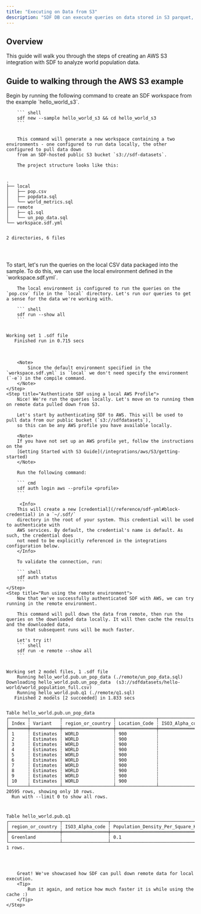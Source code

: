 ```yaml
---
title: "Executing on Data from S3"
description: "SDF DB can execute queries on data stored in S3 parquet, CSV, JSON, gzip, and more"
---
```


## Overview

This guide will walk you through the steps of creating an AWS S3 
integration with SDF to analyze world population data. 

## Guide to walking through the AWS S3 example

<Steps>
    <Step title="Create Hello World S3 Workspace from Example">
        Begin by running the following command to create an SDF workspace from the example 
        `hello_world_s3`.

        ``` shell 
        sdf new --sample hello_world_s3 && cd hello_world_s3
        ```


        This command will generate a new workspace containing a two environments - one configured to run data locally, the other configured to pull data down
        from an SDF-hosted public S3 bucket `s3://sdf-datasets`.

        The project structure looks like this:

<div className="bg-[#0F1117] dark:bg-codeblock rounded-xl dark:ring-1 dark:ring-gray-800/50 relative">
<pre style={{ fontFamily: 'monospace', backgroundColor: 'transparent' }} className='language-shell'>
<code className='language-shell'>
.
├──&nbsp;local
│  &nbsp;├──&nbsp;pop.csv
│  &nbsp;├──&nbsp;popdata.sql
│  &nbsp;└──&nbsp;world_metrics.sql
├──&nbsp;remote
│  &nbsp;├──&nbsp;q1.sql
│  &nbsp;└──&nbsp;un_pop_data.sql
└──&nbsp;workspace.sdf.yml

2&nbsp;directories,&nbsp;6&nbsp;files

</code>
</pre>
</div>
    </Step>
    <Step title="Build using local population data">
        To start, let's run the queries on the local CSV data packaged into the sample. To do this, we can use the local environment defined in the `workspace.sdf.yml`.
        
        The local environment is configured to run the queries on the `pop.csv` file in the `local` directory. Let's run our queries to get a sense for the data we're working with.

        ``` shell
        sdf run --show all
        ```

<div className="bg-[#0F1117] dark:bg-codeblock rounded-xl dark:ring-1 dark:ring-gray-800/50 relative">
<pre style={{ fontFamily: 'monospace', backgroundColor: 'transparent' }} className='language-shell'>
<code className='language-shell'>
Working&nbsp;set&nbsp;1&nbsp;.sdf&nbsp;file
&nbsp;&nbsp;&nbsp;Finished&nbsp;run&nbsp;in&nbsp;0.715&nbsp;secs

</code>
</pre>
</div>

        <Note>
            Since the default environment specified in the `workspace.sdf.yml` is `local` we don't need specify the environment (`-e`) in the compile command.
        </Note>
    </Step>
    <Step title="Authenticate SDF using a local AWS Profile">
        Nice! We're run the queries locally. Let's move on to running them on remote data pulled down from S3.

        Let's start by authenticating SDF to AWS. This will be used to pull data from our public bucket (`s3://sdfdatasets`), 
        so this can be any AWS profile you have available locally.

        <Note> 
        If you have not set up an AWS profile yet, follow the instructions on the 
        [Getting Started with S3 Guide](/integrations/aws/S3/getting-started)
        </Note>

        Run the following command:
    
        ``` cmd
        sdf auth login aws --profile <profile>
        ```

         <Info>
        This will create a new [credential](/reference/sdf-yml#block-credential) in a `~/.sdf/` 
        directory in the root of your system. This credential will be used to authenticate with 
        AWS services. By default, the credential's name is default. As such, the credential does 
        not need to be explicitly referenced in the integrations configuration below.
        </Info>

        To validate the connection, run:
        
        ``` shell
        sdf auth status
        ```
    </Step>
    <Step title="Run using the remote environment">
        Now that we've successfully authenticated SDF with AWS, we can try running in the remote environment.

        This command will pull down the data from remote, then run the queries on the downloaded data locally. It will then cache the results and the downloaded data,
        so that subsequent runs will be much faster.

        Let's try it!
        ``` shell
        sdf run -e remote --show all
        ```


<div className="bg-[#0F1117] dark:bg-codeblock rounded-xl dark:ring-1 dark:ring-gray-800/50 relative">
<pre style={{ fontFamily: 'monospace', backgroundColor: 'transparent' }} className='language-shell'>
<code className='language-shell'>
Working&nbsp;set&nbsp;2&nbsp;model&nbsp;files,&nbsp;1&nbsp;.sdf&nbsp;file
&nbsp;&nbsp;&nbsp;&nbsp;Running&nbsp;hello_world.pub.un_pop_data&nbsp;(./remote/un_pop_data.sql)
Downloading&nbsp;hello_world.pub.un_pop_data&nbsp;&nbsp;(s3://sdfdatasets/hello&#45;world/world_population_full.csv)
&nbsp;&nbsp;&nbsp;&nbsp;Running&nbsp;hello_world.pub.q1&nbsp;(./remote/q1.sql)
&nbsp;&nbsp;&nbsp;Finished&nbsp;2&nbsp;models&nbsp;[2&nbsp;succeeded]&nbsp;in&nbsp;1.833&nbsp;secs

Table&nbsp;hello_world.pub.un_pop_data
┌───────┬───────────┬───────────────────┬───────────────┬─────────────────┬───────┬──────┬──────────────────────┬──────────────────────────────────┬────────────┐
│&nbsp;Index&nbsp;┆&nbsp;Variant&nbsp;&nbsp;&nbsp;┆&nbsp;region_or_country&nbsp;┆&nbsp;Location_Code&nbsp;┆&nbsp;ISO3_Alpha_code&nbsp;┆&nbsp;Type&nbsp;&nbsp;┆&nbsp;Year&nbsp;┆&nbsp;Population_Thousands&nbsp;┆&nbsp;Population_Density_Per_Square_KM&nbsp;┆&nbsp;Median_Age&nbsp;│
╞═══════╪═══════════╪═══════════════════╪═══════════════╪═════════════════╪═══════╪══════╪══════════════════════╪══════════════════════════════════╪════════════╡
│&nbsp;1&nbsp;&nbsp;&nbsp;&nbsp;&nbsp;┆&nbsp;Estimates&nbsp;┆&nbsp;WORLD&nbsp;&nbsp;&nbsp;&nbsp;&nbsp;&nbsp;&nbsp;&nbsp;&nbsp;&nbsp;&nbsp;&nbsp;&nbsp;┆&nbsp;900&nbsp;&nbsp;&nbsp;&nbsp;&nbsp;&nbsp;&nbsp;&nbsp;&nbsp;&nbsp;&nbsp;┆&nbsp;&nbsp;&nbsp;&nbsp;&nbsp;&nbsp;&nbsp;&nbsp;&nbsp;&nbsp;&nbsp;&nbsp;&nbsp;&nbsp;&nbsp;&nbsp;&nbsp;┆&nbsp;World&nbsp;┆&nbsp;1950&nbsp;┆&nbsp;&nbsp;2&nbsp;477&nbsp;675&nbsp;&nbsp;&nbsp;&nbsp;&nbsp;&nbsp;&nbsp;&nbsp;&nbsp;&nbsp;&nbsp;┆&nbsp;19.2&nbsp;&nbsp;&nbsp;&nbsp;&nbsp;&nbsp;&nbsp;&nbsp;&nbsp;&nbsp;&nbsp;&nbsp;&nbsp;&nbsp;&nbsp;&nbsp;&nbsp;&nbsp;&nbsp;&nbsp;&nbsp;&nbsp;&nbsp;&nbsp;&nbsp;&nbsp;&nbsp;&nbsp;&nbsp;┆&nbsp;22.2&nbsp;&nbsp;&nbsp;&nbsp;&nbsp;&nbsp;&nbsp;│
│&nbsp;2&nbsp;&nbsp;&nbsp;&nbsp;&nbsp;┆&nbsp;Estimates&nbsp;┆&nbsp;WORLD&nbsp;&nbsp;&nbsp;&nbsp;&nbsp;&nbsp;&nbsp;&nbsp;&nbsp;&nbsp;&nbsp;&nbsp;&nbsp;┆&nbsp;900&nbsp;&nbsp;&nbsp;&nbsp;&nbsp;&nbsp;&nbsp;&nbsp;&nbsp;&nbsp;&nbsp;┆&nbsp;&nbsp;&nbsp;&nbsp;&nbsp;&nbsp;&nbsp;&nbsp;&nbsp;&nbsp;&nbsp;&nbsp;&nbsp;&nbsp;&nbsp;&nbsp;&nbsp;┆&nbsp;World&nbsp;┆&nbsp;1951&nbsp;┆&nbsp;&nbsp;2&nbsp;520&nbsp;970&nbsp;&nbsp;&nbsp;&nbsp;&nbsp;&nbsp;&nbsp;&nbsp;&nbsp;&nbsp;&nbsp;┆&nbsp;19.5&nbsp;&nbsp;&nbsp;&nbsp;&nbsp;&nbsp;&nbsp;&nbsp;&nbsp;&nbsp;&nbsp;&nbsp;&nbsp;&nbsp;&nbsp;&nbsp;&nbsp;&nbsp;&nbsp;&nbsp;&nbsp;&nbsp;&nbsp;&nbsp;&nbsp;&nbsp;&nbsp;&nbsp;&nbsp;┆&nbsp;22.2&nbsp;&nbsp;&nbsp;&nbsp;&nbsp;&nbsp;&nbsp;│
│&nbsp;3&nbsp;&nbsp;&nbsp;&nbsp;&nbsp;┆&nbsp;Estimates&nbsp;┆&nbsp;WORLD&nbsp;&nbsp;&nbsp;&nbsp;&nbsp;&nbsp;&nbsp;&nbsp;&nbsp;&nbsp;&nbsp;&nbsp;&nbsp;┆&nbsp;900&nbsp;&nbsp;&nbsp;&nbsp;&nbsp;&nbsp;&nbsp;&nbsp;&nbsp;&nbsp;&nbsp;┆&nbsp;&nbsp;&nbsp;&nbsp;&nbsp;&nbsp;&nbsp;&nbsp;&nbsp;&nbsp;&nbsp;&nbsp;&nbsp;&nbsp;&nbsp;&nbsp;&nbsp;┆&nbsp;World&nbsp;┆&nbsp;1952&nbsp;┆&nbsp;&nbsp;2&nbsp;565&nbsp;291&nbsp;&nbsp;&nbsp;&nbsp;&nbsp;&nbsp;&nbsp;&nbsp;&nbsp;&nbsp;&nbsp;┆&nbsp;19.9&nbsp;&nbsp;&nbsp;&nbsp;&nbsp;&nbsp;&nbsp;&nbsp;&nbsp;&nbsp;&nbsp;&nbsp;&nbsp;&nbsp;&nbsp;&nbsp;&nbsp;&nbsp;&nbsp;&nbsp;&nbsp;&nbsp;&nbsp;&nbsp;&nbsp;&nbsp;&nbsp;&nbsp;&nbsp;┆&nbsp;22.1&nbsp;&nbsp;&nbsp;&nbsp;&nbsp;&nbsp;&nbsp;│
│&nbsp;4&nbsp;&nbsp;&nbsp;&nbsp;&nbsp;┆&nbsp;Estimates&nbsp;┆&nbsp;WORLD&nbsp;&nbsp;&nbsp;&nbsp;&nbsp;&nbsp;&nbsp;&nbsp;&nbsp;&nbsp;&nbsp;&nbsp;&nbsp;┆&nbsp;900&nbsp;&nbsp;&nbsp;&nbsp;&nbsp;&nbsp;&nbsp;&nbsp;&nbsp;&nbsp;&nbsp;┆&nbsp;&nbsp;&nbsp;&nbsp;&nbsp;&nbsp;&nbsp;&nbsp;&nbsp;&nbsp;&nbsp;&nbsp;&nbsp;&nbsp;&nbsp;&nbsp;&nbsp;┆&nbsp;World&nbsp;┆&nbsp;1953&nbsp;┆&nbsp;&nbsp;2&nbsp;615&nbsp;251&nbsp;&nbsp;&nbsp;&nbsp;&nbsp;&nbsp;&nbsp;&nbsp;&nbsp;&nbsp;&nbsp;┆&nbsp;20.2&nbsp;&nbsp;&nbsp;&nbsp;&nbsp;&nbsp;&nbsp;&nbsp;&nbsp;&nbsp;&nbsp;&nbsp;&nbsp;&nbsp;&nbsp;&nbsp;&nbsp;&nbsp;&nbsp;&nbsp;&nbsp;&nbsp;&nbsp;&nbsp;&nbsp;&nbsp;&nbsp;&nbsp;&nbsp;┆&nbsp;22.0&nbsp;&nbsp;&nbsp;&nbsp;&nbsp;&nbsp;&nbsp;│
│&nbsp;5&nbsp;&nbsp;&nbsp;&nbsp;&nbsp;┆&nbsp;Estimates&nbsp;┆&nbsp;WORLD&nbsp;&nbsp;&nbsp;&nbsp;&nbsp;&nbsp;&nbsp;&nbsp;&nbsp;&nbsp;&nbsp;&nbsp;&nbsp;┆&nbsp;900&nbsp;&nbsp;&nbsp;&nbsp;&nbsp;&nbsp;&nbsp;&nbsp;&nbsp;&nbsp;&nbsp;┆&nbsp;&nbsp;&nbsp;&nbsp;&nbsp;&nbsp;&nbsp;&nbsp;&nbsp;&nbsp;&nbsp;&nbsp;&nbsp;&nbsp;&nbsp;&nbsp;&nbsp;┆&nbsp;World&nbsp;┆&nbsp;1954&nbsp;┆&nbsp;&nbsp;2&nbsp;665&nbsp;307&nbsp;&nbsp;&nbsp;&nbsp;&nbsp;&nbsp;&nbsp;&nbsp;&nbsp;&nbsp;&nbsp;┆&nbsp;20.6&nbsp;&nbsp;&nbsp;&nbsp;&nbsp;&nbsp;&nbsp;&nbsp;&nbsp;&nbsp;&nbsp;&nbsp;&nbsp;&nbsp;&nbsp;&nbsp;&nbsp;&nbsp;&nbsp;&nbsp;&nbsp;&nbsp;&nbsp;&nbsp;&nbsp;&nbsp;&nbsp;&nbsp;&nbsp;┆&nbsp;22.0&nbsp;&nbsp;&nbsp;&nbsp;&nbsp;&nbsp;&nbsp;│
│&nbsp;6&nbsp;&nbsp;&nbsp;&nbsp;&nbsp;┆&nbsp;Estimates&nbsp;┆&nbsp;WORLD&nbsp;&nbsp;&nbsp;&nbsp;&nbsp;&nbsp;&nbsp;&nbsp;&nbsp;&nbsp;&nbsp;&nbsp;&nbsp;┆&nbsp;900&nbsp;&nbsp;&nbsp;&nbsp;&nbsp;&nbsp;&nbsp;&nbsp;&nbsp;&nbsp;&nbsp;┆&nbsp;&nbsp;&nbsp;&nbsp;&nbsp;&nbsp;&nbsp;&nbsp;&nbsp;&nbsp;&nbsp;&nbsp;&nbsp;&nbsp;&nbsp;&nbsp;&nbsp;┆&nbsp;World&nbsp;┆&nbsp;1955&nbsp;┆&nbsp;&nbsp;2&nbsp;718&nbsp;652&nbsp;&nbsp;&nbsp;&nbsp;&nbsp;&nbsp;&nbsp;&nbsp;&nbsp;&nbsp;&nbsp;┆&nbsp;21.1&nbsp;&nbsp;&nbsp;&nbsp;&nbsp;&nbsp;&nbsp;&nbsp;&nbsp;&nbsp;&nbsp;&nbsp;&nbsp;&nbsp;&nbsp;&nbsp;&nbsp;&nbsp;&nbsp;&nbsp;&nbsp;&nbsp;&nbsp;&nbsp;&nbsp;&nbsp;&nbsp;&nbsp;&nbsp;┆&nbsp;21.8&nbsp;&nbsp;&nbsp;&nbsp;&nbsp;&nbsp;&nbsp;│
│&nbsp;7&nbsp;&nbsp;&nbsp;&nbsp;&nbsp;┆&nbsp;Estimates&nbsp;┆&nbsp;WORLD&nbsp;&nbsp;&nbsp;&nbsp;&nbsp;&nbsp;&nbsp;&nbsp;&nbsp;&nbsp;&nbsp;&nbsp;&nbsp;┆&nbsp;900&nbsp;&nbsp;&nbsp;&nbsp;&nbsp;&nbsp;&nbsp;&nbsp;&nbsp;&nbsp;&nbsp;┆&nbsp;&nbsp;&nbsp;&nbsp;&nbsp;&nbsp;&nbsp;&nbsp;&nbsp;&nbsp;&nbsp;&nbsp;&nbsp;&nbsp;&nbsp;&nbsp;&nbsp;┆&nbsp;World&nbsp;┆&nbsp;1956&nbsp;┆&nbsp;&nbsp;2&nbsp;773&nbsp;493&nbsp;&nbsp;&nbsp;&nbsp;&nbsp;&nbsp;&nbsp;&nbsp;&nbsp;&nbsp;&nbsp;┆&nbsp;21.5&nbsp;&nbsp;&nbsp;&nbsp;&nbsp;&nbsp;&nbsp;&nbsp;&nbsp;&nbsp;&nbsp;&nbsp;&nbsp;&nbsp;&nbsp;&nbsp;&nbsp;&nbsp;&nbsp;&nbsp;&nbsp;&nbsp;&nbsp;&nbsp;&nbsp;&nbsp;&nbsp;&nbsp;&nbsp;┆&nbsp;21.7&nbsp;&nbsp;&nbsp;&nbsp;&nbsp;&nbsp;&nbsp;│
│&nbsp;8&nbsp;&nbsp;&nbsp;&nbsp;&nbsp;┆&nbsp;Estimates&nbsp;┆&nbsp;WORLD&nbsp;&nbsp;&nbsp;&nbsp;&nbsp;&nbsp;&nbsp;&nbsp;&nbsp;&nbsp;&nbsp;&nbsp;&nbsp;┆&nbsp;900&nbsp;&nbsp;&nbsp;&nbsp;&nbsp;&nbsp;&nbsp;&nbsp;&nbsp;&nbsp;&nbsp;┆&nbsp;&nbsp;&nbsp;&nbsp;&nbsp;&nbsp;&nbsp;&nbsp;&nbsp;&nbsp;&nbsp;&nbsp;&nbsp;&nbsp;&nbsp;&nbsp;&nbsp;┆&nbsp;World&nbsp;┆&nbsp;1957&nbsp;┆&nbsp;&nbsp;2&nbsp;828&nbsp;513&nbsp;&nbsp;&nbsp;&nbsp;&nbsp;&nbsp;&nbsp;&nbsp;&nbsp;&nbsp;&nbsp;┆&nbsp;21.9&nbsp;&nbsp;&nbsp;&nbsp;&nbsp;&nbsp;&nbsp;&nbsp;&nbsp;&nbsp;&nbsp;&nbsp;&nbsp;&nbsp;&nbsp;&nbsp;&nbsp;&nbsp;&nbsp;&nbsp;&nbsp;&nbsp;&nbsp;&nbsp;&nbsp;&nbsp;&nbsp;&nbsp;&nbsp;┆&nbsp;21.6&nbsp;&nbsp;&nbsp;&nbsp;&nbsp;&nbsp;&nbsp;│
│&nbsp;9&nbsp;&nbsp;&nbsp;&nbsp;&nbsp;┆&nbsp;Estimates&nbsp;┆&nbsp;WORLD&nbsp;&nbsp;&nbsp;&nbsp;&nbsp;&nbsp;&nbsp;&nbsp;&nbsp;&nbsp;&nbsp;&nbsp;&nbsp;┆&nbsp;900&nbsp;&nbsp;&nbsp;&nbsp;&nbsp;&nbsp;&nbsp;&nbsp;&nbsp;&nbsp;&nbsp;┆&nbsp;&nbsp;&nbsp;&nbsp;&nbsp;&nbsp;&nbsp;&nbsp;&nbsp;&nbsp;&nbsp;&nbsp;&nbsp;&nbsp;&nbsp;&nbsp;&nbsp;┆&nbsp;World&nbsp;┆&nbsp;1958&nbsp;┆&nbsp;&nbsp;2&nbsp;887&nbsp;221&nbsp;&nbsp;&nbsp;&nbsp;&nbsp;&nbsp;&nbsp;&nbsp;&nbsp;&nbsp;&nbsp;┆&nbsp;22.4&nbsp;&nbsp;&nbsp;&nbsp;&nbsp;&nbsp;&nbsp;&nbsp;&nbsp;&nbsp;&nbsp;&nbsp;&nbsp;&nbsp;&nbsp;&nbsp;&nbsp;&nbsp;&nbsp;&nbsp;&nbsp;&nbsp;&nbsp;&nbsp;&nbsp;&nbsp;&nbsp;&nbsp;&nbsp;┆&nbsp;21.5&nbsp;&nbsp;&nbsp;&nbsp;&nbsp;&nbsp;&nbsp;│
│&nbsp;10&nbsp;&nbsp;&nbsp;&nbsp;┆&nbsp;Estimates&nbsp;┆&nbsp;WORLD&nbsp;&nbsp;&nbsp;&nbsp;&nbsp;&nbsp;&nbsp;&nbsp;&nbsp;&nbsp;&nbsp;&nbsp;&nbsp;┆&nbsp;900&nbsp;&nbsp;&nbsp;&nbsp;&nbsp;&nbsp;&nbsp;&nbsp;&nbsp;&nbsp;&nbsp;┆&nbsp;&nbsp;&nbsp;&nbsp;&nbsp;&nbsp;&nbsp;&nbsp;&nbsp;&nbsp;&nbsp;&nbsp;&nbsp;&nbsp;&nbsp;&nbsp;&nbsp;┆&nbsp;World&nbsp;┆&nbsp;1959&nbsp;┆&nbsp;&nbsp;2&nbsp;944&nbsp;995&nbsp;&nbsp;&nbsp;&nbsp;&nbsp;&nbsp;&nbsp;&nbsp;&nbsp;&nbsp;&nbsp;┆&nbsp;22.8&nbsp;&nbsp;&nbsp;&nbsp;&nbsp;&nbsp;&nbsp;&nbsp;&nbsp;&nbsp;&nbsp;&nbsp;&nbsp;&nbsp;&nbsp;&nbsp;&nbsp;&nbsp;&nbsp;&nbsp;&nbsp;&nbsp;&nbsp;&nbsp;&nbsp;&nbsp;&nbsp;&nbsp;&nbsp;┆&nbsp;21.5&nbsp;&nbsp;&nbsp;&nbsp;&nbsp;&nbsp;&nbsp;│
└───────┴───────────┴───────────────────┴───────────────┴─────────────────┴───────┴──────┴──────────────────────┴──────────────────────────────────┴────────────┘
20595&nbsp;rows,&nbsp;showing&nbsp;only&nbsp;10&nbsp;rows.
&nbsp;&nbsp;Run&nbsp;with&nbsp;&#45;&#45;limit&nbsp;0&nbsp;to&nbsp;show&nbsp;all&nbsp;rows.

Table&nbsp;hello_world.pub.q1
┌───────────────────┬─────────────────┬──────────────────────────────────┐
│&nbsp;region_or_country&nbsp;┆&nbsp;ISO3_Alpha_code&nbsp;┆&nbsp;Population_Density_Per_Square_KM&nbsp;│
╞═══════════════════╪═════════════════╪══════════════════════════════════╡
│&nbsp;Greenland&nbsp;&nbsp;&nbsp;&nbsp;&nbsp;&nbsp;&nbsp;&nbsp;&nbsp;┆&nbsp;&nbsp;&nbsp;&nbsp;&nbsp;&nbsp;&nbsp;&nbsp;&nbsp;&nbsp;&nbsp;&nbsp;&nbsp;&nbsp;&nbsp;&nbsp;&nbsp;┆&nbsp;0.1&nbsp;&nbsp;&nbsp;&nbsp;&nbsp;&nbsp;&nbsp;&nbsp;&nbsp;&nbsp;&nbsp;&nbsp;&nbsp;&nbsp;&nbsp;&nbsp;&nbsp;&nbsp;&nbsp;&nbsp;&nbsp;&nbsp;&nbsp;&nbsp;&nbsp;&nbsp;&nbsp;&nbsp;&nbsp;&nbsp;│
└───────────────────┴─────────────────┴──────────────────────────────────┘
1&nbsp;rows.

</code>
</pre>
</div>

        Great! We've showcased how SDF can pull down remote data for local execution.
        <Tip>
            Run it again, and notice how much faster it is while using the cache :)
        </Tip>
    </Step>
</Steps>
